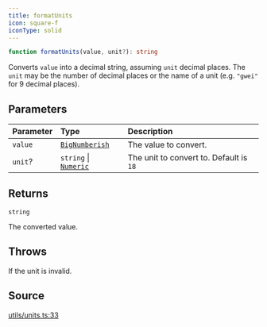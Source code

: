 ```yaml
---
title: formatUnits
icon: square-f
iconType: solid
---
```


```ts
function formatUnits(value, unit?): string
```

Converts `value` into a decimal string, assuming `unit` decimal places. The `unit` may be the number of decimal
places or the name of a unit (e.g. `"gwei"` for 9 decimal places).

## Parameters

| Parameter | Type | Description |
| :------ | :------ | :------ |
| `value` | [`BigNumberish`](/sdk/content/type-aliases/BigNumberish) | The value to convert. |
| `unit`? | `string` \| [`Numeric`](/sdk/content/type-aliases/Numeric) | The unit to convert to. Default is `18` |

## Returns

`string`

The converted value.

## Throws

If the unit is invalid.

## Source

[utils/units.ts:33](https://github.com/dominant-strategies/quais.js/blob/b933caa87ef69ba5037d92b4910f17bf5321524f/src/utils/units.ts#L33)
